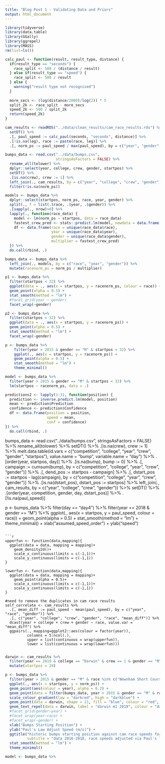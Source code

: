 ```yaml
---
title: "Blog Post 1 - Validating Data and Priors"
output: html_document
---
```


```r
library(tidyverse)
library(data.table)
library(GGally)
library(ggrepel)
library(MASS)
rm(list=ls())
```


```r
calc_paul <- function(result, result_type, distance) {
  if(result_type == "seconds") {
    race_split <- 500 / (distance / result)
  } else if(result_type == "speed") {
    race_split <- 500 / result
  } else {
    warning("result type not recognised")
  }
  
  more_secs <- (log(distance/2000)/log(2)) * 5
  split_2k <- race_split - more_secs
  speed_2k <- 500 / split_2k
  return(speed_2k)
}

```

```r

cam_results <- readRDS("../data/clean_results/cam_race_results.rds") %>%
  setDT() %>%
  .[, paul_speed := calc_paul(seconds, "seconds", distance)] %>%
  .[!is.na(leg), race := paste(race, leg)] %>%
  .[, norm_ps := paul_speed / max(paul_speed), by = c("year", "gender", "race", "leg")]

bumps_data <- read.csv("../data/bumps.csv",
                       stringsAsFactors = FALSE) %>%
  rename_all(tolower) %>%
  dplyr::select(year, college, crew, gender, startpos) %>%
  setDT() %>%
  .[is.na(crew), crew := 1] %>%
  left_join(., cam_results, by = c("year", "college", "crew", "gender")) %>%
  filter(!is.na(norm_ps))

models <- bumps_data %>%
  dplyr::select(startpos, norm_ps, race, year, gender) %>%
  split(., f = list(.$race, .$year, .$gender)) %>%
  .[sapply(., nrow)>0] %>%
  lapply(., function(race_data) {
    model <- lm(norm_ps ~ startpos, data = race_data)
    fastest_crew_pred <- stats::predict.lm(model, newdata = data.frame(startpos = 1))
    df <- data.frame(race = unique(race_data$race),
                     year = unique(race_data$year),
                     gender = unique(race_data$gender),
                     multiplier = fastest_crew_pred)
  }) %>%
  do.call(rbind, .)

bumps_data <- bumps_data %>%
  left_join(., models, by = c("race", "year", "gender")) %>%
  mutate(racenorm_ps = norm_ps / multiplier)

p1 <- bumps_data %>%
  filter(startpos < 32) %>%
  ggplot(data = ., aes(x = startpos, y = racenorm_ps, colour = race)) +
  geom_point(alpha = 0.5) +
  stat_smooth(method = "lm") +
  #facet_grid(year ~ gender)
  facet_wrap(~gender)

p2 <- bumps_data %>%
  filter(startpos < 32) %>%
  ggplot(data = ., aes(x = startpos, y = racenorm_ps)) +
  geom_point(alpha = 0.5) +
  stat_smooth(method = "lm") +
  facet_wrap(~gender)


```

```r
p <- bumps_data %>%
    filter(year > 2015 & gender == "M" & startpos < 32) %>%
    ggplot(., aes(x = startpos, y = racenorm_ps)) +
    geom_point(alpha = 0.5) +
    stat_smooth(method = "lm") +
    theme_minimal()

model <- bumps_data %>%
  filter(year > 2015 & gender == "M" & startpos < 32) %>%
  lm(startpos ~ racenorm_ps, data = .)

predictions2 <- lapply(1:31, function(position) {
  prediction <- inverse.predict.lm(model, position)
  mean <- prediction$Prediction
  confidence <- prediction$Confidence
  df <- data.frame(position = position,
                   speed = mean,
                   conf = confidence)
}) %>%
  do.call(rbind, .) 

```


bumps_data <- read.csv("../data/bumps.csv",
                       stringsAsFactors = FALSE) %>%
  rename_all(tolower) %>%
  setDT() %>%
  .[is.na(crew), crew := 1] %>%
  melt.data.table(id.vars = c("competition", "college", "year", "crew", "gender", "startpos"),
                  value.name = "bump", variable.name = "day") %>%
  .[order(year, startpos, day)] %>%
  .[is.na(bump), bump := 0] %>%
  .[, campaign := cumsum(bump), by = c("competition", "college", "year", "crew", "gender")] %>%
  .[, dend_pos := startpos - campaign] %>%
  .[, dstart_pos := startpos - lag(campaign), by = c("competition", "college", "year", "crew", "gender")] %>%
  .[is.na(dstart_pos), dstart_pos := startpos] %>%
  left_join(., cam_results, by = c("year", "college", "crew", "gender")) %>%
  setDT() %>%
  .[order(year, competition, gender, day, dstart_pos)] %>%
  .[!is.na(paul_speed)]


p <- bumps_data %>%
  filter(day == "day4") %>%
  filter(year == 2018 & gender == "M") %>%
  ggplot(., aes(x = startpos, y = paul_speed, colour = race)) +
  geom_point(alpha = 0.5) +
  stat_smooth(method = "lm") +
  theme_minimal() +
  xlab("assumed_speed_order") +
  ylab("speed")
```

```r
upperfun <- function(data,mapping){
  ggplot(data = data, mapping = mapping)+
    geom_density2d()+
    scale_x_continuous(limits = c(-1,1))+
    scale_y_continuous(limits = c(-1,1))
}   

lowerfun <- function(data,mapping){
  ggplot(data = data, mapping = mapping)+
    geom_point(alpha = 0.5)+
    scale_x_continuous(limits = c(-1,1))+
    scale_y_continuous(limits = c(-1,1))
}  

#need to remove the duplicates in cam race results
self_correlate <- cam_results %>%
  .[, mean_diff := paul_speed - mean(paul_speed), by = c("year", "race", "gender")] %>%
  .[, c("year", "college", "crew", "gender", "race", "mean_diff")] %>%
  dcast(year + college + crew + gender ~ race, value.var = "mean_diff") %>%
  ggpairs(., mapping=ggplot2::aes(colour = factor(year)),
          columns = 5:ncol(.),
          upper = list(continuous = wrap(upperfun)),
          lower = list(continuous = wrap(lowerfun)))
  
```

```r
darwin <- cam_results %>%
  filter(year == 2019 & college == "Darwin" & crew == 1 & gender == "M") %>%
  mutate(startpos = 29)

p <- bumps_data %>%
  filter(year > 2015 & gender == "M" & race %in% c("Newnham Short Course", "Fairbairns") & day == "day4") %>%
  ggplot(., aes(x = startpos, y = norm_ps)) +
  geom_point(aes(colour = year), alpha = 0.2) +
  geom_point(data = filter(bumps_data, year > 2015 & gender == "M" & race %in% c("Newnham Short Course", "Fairbairns") & day == "day4" & campaign >= 2), aes(x = startpos, y = paul_speed, colour = year)) +
  scale_colour_gradient(low = "darkred", high = "darkblue") +
  geom_point(data = darwin, shape = 21, fill = "blue", colour = "red", size = 2) +
  geom_text_repel(data = darwin, label = "darwin m1 2019", colour = "darkblue") +
  #facet_grid(gender~year) +
  #facet_wrap(year~race) +
  #facet_wrap(~gender) +
  xlab("Bumps Starting Position") +
  ylab("Paul's Law Adjust Speed (m/s)") +
  ggtitle("historic bumps starting position against cam race speeds for Lent crews",
          subtitle = "data 2016-2018, race speeds adjusted via Paul's law") +
  stat_smooth(method = "lm") +
  theme_minimal()

```

```r
model <- bumps_data %>%

```

